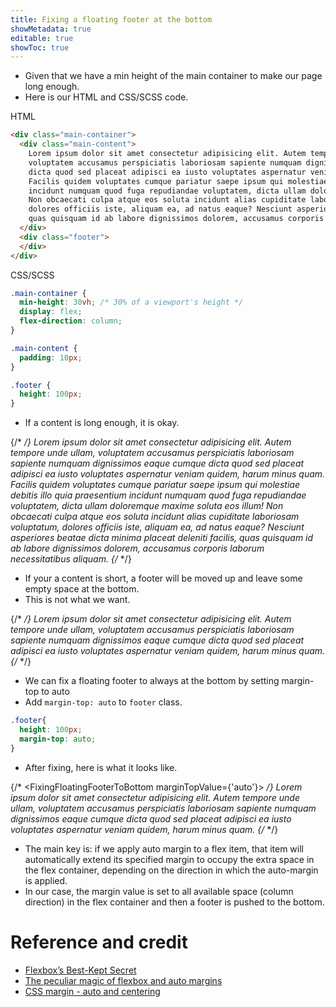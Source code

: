 ```yaml
---
title: Fixing a floating footer at the bottom
showMetadata: true
editable: true
showToc: true
---
```


- Given that we have a min height of the main container to make our page long enough.
- Here is our HTML and CSS/SCSS code.

HTML
```html
<div class="main-container">
  <div class="main-content">
    Lorem ipsum dolor sit amet consectetur adipisicing elit. Autem tempore unde ullam,
    voluptatem accusamus perspiciatis laboriosam sapiente numquam dignissimos eaque cumque
    dicta quod sed placeat adipisci ea iusto voluptates aspernatur veniam quidem, harum minus quam.
    Facilis quidem voluptates cumque pariatur saepe ipsum qui molestiae debitis illo quia praesentium
    incidunt numquam quod fuga repudiandae voluptatem, dicta ullam doloremque maxime soluta eos illum!
    Non obcaecati culpa atque eos soluta incidunt alias cupiditate laboriosam voluptatum,
    dolores officiis iste, aliquam ea, ad natus eaque? Nesciunt asperiores beatae dicta minima placeat deleniti facilis,
    quas quisquam id ab labore dignissimos dolorem, accusamus corporis laborum necessitatibus aliquam.
  </div>
  <div class="footer">
  </div>
</div>
```

CSS/SCSS
```scss
.main-container {
  min-height: 30vh; /* 30% of a viewport's height */
  display: flex;
  flex-direction: column;
}

.main-content {
  padding: 10px;
}

.footer {
  height: 100px;
}
```

- If a content is long enough, it is okay.

{/* <FixingFloatingFooterToBottom> */}
Lorem ipsum dolor sit amet consectetur adipisicing elit. Autem tempore unde ullam,
voluptatem accusamus perspiciatis laboriosam sapiente numquam dignissimos eaque cumque
dicta quod sed placeat adipisci ea iusto voluptates aspernatur veniam quidem, harum minus quam.
Facilis quidem voluptates cumque pariatur saepe ipsum qui molestiae debitis illo quia praesentium
incidunt numquam quod fuga repudiandae voluptatem, dicta ullam doloremque maxime soluta eos illum!
Non obcaecati culpa atque eos soluta incidunt alias cupiditate laboriosam voluptatum,
dolores officiis iste, aliquam ea, ad natus eaque? Nesciunt asperiores beatae dicta minima placeat deleniti facilis,
quas quisquam id ab labore dignissimos dolorem, accusamus corporis laborum necessitatibus aliquam.
{/* </FixingFloatingFooterToBottom> */}

- If your a content is short, a footer will be moved up and leave some empty space at the bottom.
- This is not what we want.

{/* <FixingFloatingFooterToBottom> */}
Lorem ipsum dolor sit amet consectetur adipisicing elit. Autem tempore unde ullam,
voluptatem accusamus perspiciatis laboriosam sapiente numquam dignissimos eaque cumque
dicta quod sed placeat adipisci ea iusto voluptates aspernatur veniam quidem, harum minus quam.
{/* </FixingFloatingFooterToBottom> */}

- We can fix a floating footer to always at the bottom by setting margin-top to auto
- Add `margin-top: auto` to `footer` class.

```scss
.footer{
  height: 100px;
  margin-top: auto;
}
```

- After fixing, here is what it looks like.

{/* <FixingFloatingFooterToBottom marginTopValue={'auto'}> */}
Lorem ipsum dolor sit amet consectetur adipisicing elit. Autem tempore unde ullam,
voluptatem accusamus perspiciatis laboriosam sapiente numquam dignissimos eaque cumque
dicta quod sed placeat adipisci ea iusto voluptates aspernatur veniam quidem, harum minus quam.
{/* </FixingFloatingFooterToBottom> */}

- The main key is: if we apply auto margin to a flex item, that item will automatically extend its specified margin
  to occupy the extra space in the flex container, depending on the direction in which the auto-margin is applied.
- In our case, the margin value is set to all available space (column direction) in the flex container and then a footer is pushed to the bottom.

# Reference and credit
- [Flexbox’s Best-Kept Secret](https://hackernoon.com/flexbox-s-best-kept-secret-bd3d892826b6)
- [The peculiar magic of flexbox and auto margins](https://css-tricks.com/the-peculiar-magic-of-flexbox-and-auto-margins/)
- [CSS margin - auto and centering](https://css-tricks.com/almanac/properties/m/margin/#auto-and-centering)
